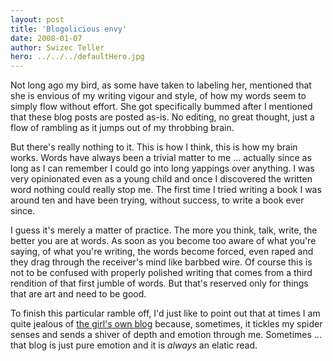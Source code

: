 ```yaml
---
layout: post
title: 'Blogolicious envy'
date: 2008-01-07
author: Swizec Teller
hero: ../../../defaultHero.jpg
---
```

Not long ago my bird, as some have taken to labeling her, mentioned that she is envious of my writing vigour and style, of how my words seem to simply flow without effort. She got specifically bummed after I mentioned that these blog posts are posted as-is. No editing, no great thought, just a flow of rambling as it jumps out of my throbbing brain.

But there's really nothing to it. This is how I think, this is how my brain works. Words have always been a trivial matter to me ... actually since as long as I can remember I could go into long yappings over anything. I was very opinionated even as a young child and once I discovered the written word nothing could really stop me. The first time I tried writing a book I was around ten and have been trying, without success, to write a book ever since.

I guess it's merely a matter of practice. The more you think, talk, write, the better you are at words. As soon as you become too aware of what you're saying, of what you're writing, the words become forced, even raped and they drag through the receiver's mind like barbbed wire. Of course this is not to be confused with properly polished writing that comes from a third rendition of that first jumble of words. But that's reserved only for things that are art and need to be good.

To finish this particular ramble off, I'd just like to point out that at times I am quite jealous of [the girl's own blog](http://www.vijavaja.com/enter/cenca/dnevnik_podrob.php?ID=57451) because, sometimes, it tickles my spider senses and sends a shiver of depth and emotion through me. Sometimes ... that blog is just pure emotion and it is _always_ an elatic read.